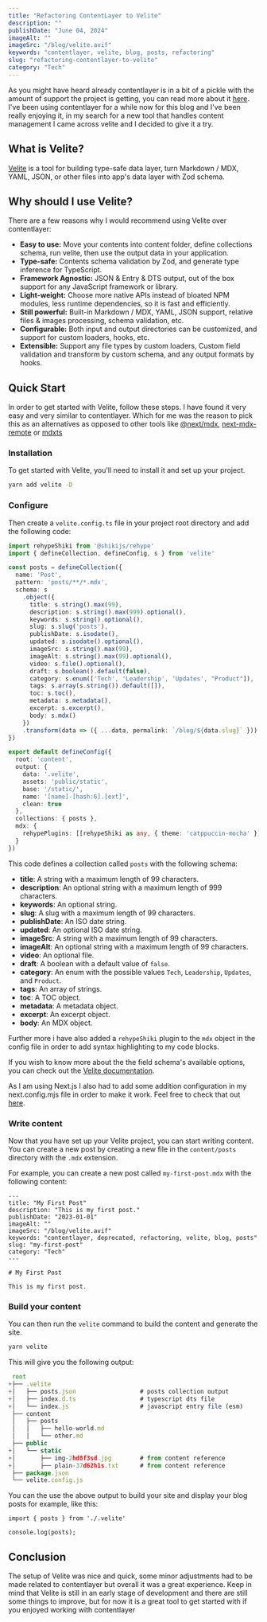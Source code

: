 ```yaml
---
title: "Refactoring ContentLayer to Velite"
description: ""
publishDate: "June 04, 2024"
imageAlt: ""
imageSrc: "/blog/velite.avif"
keywords: "contentlayer, velite, blog, posts, refactoring"
slug: "refactoring-contentlayer-to-velite"
category: "Tech"
---
```


As you might have heard already contentlayer is in a bit of a pickle with the amount of support the project is getting, you can read more about it [here](https://github.com/contentlayerdev/contentlayer/issues/109).
I've been using contentlayer for a while now for this blog and I've been really enjoying it, in my search for a new tool that handles content management I came across velite and I decided to give it a try.

## What is Velite?

[Velite](https://velite.js.org/) is a tool for building type-safe data layer, turn Markdown / MDX, YAML, JSON, or other files into app's data layer with Zod schema.
## Why should I use Velite?

There are a few reasons why I would recommend using Velite over contentlayer:

- **Easy to use:** Move your contents into content folder, define collections schema, run velite, then use the output data in your application.
- **Type-safe:** Contents schema validation by Zod, and generate type inference for TypeScript.
- **Framework Agnostic:** JSON & Entry & DTS output, out of the box support for any JavaScript framework or library.
- **Light-weight:** Choose more native APIs instead of bloated NPM modules, less runtime dependencies, so it is fast and efficiently.
- **Still powerful:** Built-in Markdown / MDX, YAML, JSON support, relative files & images processing, schema validation, etc.
- **Configurable:** Both input and output directories can be customized, and support for custom loaders, hooks, etc.
- **Extensible:** Support any file types by custom loaders, Custom field validation and transform by custom schema, and any output formats by hooks.

## Quick Start

In order to get started with Velite, follow these steps. I have found it very easy and very similar to contentlayer.
Which for me was the reason to pick this as an alternatives as opposed to other tools like [@next/mdx](https://www.npmjs.com/package/@next/mdx), [next-mdx-remote](https://github.com/hashicorp/next-mdx-remote) or [mdxts](https://github.com/souporserious/mdxts/)

### Installation
To get started with Velite, you'll need to install it and set up your project.

```bash
yarn add velite -D
```

### Configure

Then create a `velite.config.ts` file in your project root directory and add the following code:

```ts
import rehypeShiki from '@shikijs/rehype'
import { defineCollection, defineConfig, s } from 'velite'

const posts = defineCollection({
  name: 'Post',
  pattern: 'posts/**/*.mdx',
  schema: s
    .object({
      title: s.string().max(99),
      description: s.string().max(999).optional(),
      keywords: s.string().optional(),
      slug: s.slug('posts'),
      publishDate: s.isodate(),
      updated: s.isodate().optional(),
      imageSrc: s.string().max(99),
      imageAlt: s.string().max(99).optional(),
      video: s.file().optional(),
      draft: s.boolean().default(false),
      category: s.enum(['Tech', 'Leadership', 'Updates', "Product"]), 
      tags: s.array(s.string()).default([]),
      toc: s.toc(),
      metadata: s.metadata(),
      excerpt: s.excerpt(),
      body: s.mdx()
    })
    .transform(data => ({ ...data, permalink: `/blog/${data.slug}` }))
})

export default defineConfig({
  root: 'content',
  output: {
    data: '.velite',
    assets: 'public/static',
    base: '/static/',
    name: '[name]-[hash:6].[ext]',
    clean: true
  },
  collections: { posts },
  mdx: {
    rehypePlugins: [[rehypeShiki as any, { theme: 'catppuccin-mocha' }]]
  }
})
```

This code defines a collection called `posts` with the following schema:

- **title**: A string with a maximum length of 99 characters.
- **description**: An optional string with a maximum length of 999 characters.
- **keywords**: An optional string.
- **slug**: A slug with a maximum length of 99 characters.
- **publishDate**: An ISO date string.
- **updated**: An optional ISO date string.
- **imageSrc**: A string with a maximum length of 99 characters.
- **imageAlt**: An optional string with a maximum length of 99 characters.
- **video**: An optional file.
- **draft**: A boolean with a default value of `false`.
- **category**: An enum with the possible values `Tech`, `Leadership`, `Updates`, and `Product`.
- **tags**: An array of strings.
- **toc**: A TOC object.
- **metadata**: A metadata object.
- **excerpt**: An excerpt object.
- **body**: An MDX object.

Further more i have also added a `rehypeShiki` plugin to the `mdx` object in the config file in order to add syntax highlighting to my code blocks.

If you wish to know more about the the field schema's available options, you can check out the [Velite documentation](https://velite.js.org/docs/schema).

As I am using Next.js I also had to add some addition configuration in my next.config.mjs file in order to make it work.
Feel free to check that out [here](https://velite.js.org/guide/with-nextjs).

### Write content

Now that you have set up your Velite project, you can start writing content.
You can create a new post by creating a new file in the `content/posts` directory with the `.mdx` extension.

For example, you can create a new post called `my-first-post.mdx` with the following content:

```mdx
---
title: "My First Post"
description: "This is my first post."
publishDate: "2023-01-01"
imageAlt: ""
imageSrc: "/blog/velite.avif"
keywords: "contentlayer, deprecated, refactoring, velite, blog, posts"
slug: "my-first-post"
category: "Tech"
---

# My First Post

This is my first post.
```

### Build your content

You can then run the `velite` command to build the content and generate the site.

```bash
yarn velite
```

This will give you the following output:

```js
 root
+├── .velite
+│   ├── posts.json                  # posts collection output
+│   ├── index.d.ts                  # typescript dts file
+│   └── index.js                    # javascript entry file (esm)
 ├── content
 │   ├── posts
 │   │   ├── hello-world.md
 │   │   └── other.md
 ├── public
+│   └── static
+│       ├── img-2hd8f3sd.jpg        # from content reference
+│       ├── plain-37d62h1s.txt      # from content reference
 ├── package.json
 └── velite.config.js
```

You can the use the above output to build your site and display your blog posts for example, like this:

```tsx
import { posts } from './.velite'

console.log(posts);
```

## Conclusion

The setup of Velite was nice and quick, some minor adjustments had to be made related to contentlayer but overall it was a great experience.
Keep in mind that Velite is still in an early stage of development and there are still some things to improve, but for now it is a great tool to get started with if you enjoyed working with contentlayer